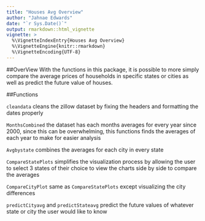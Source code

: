 ```yaml
---
title: "Houses Avg Overview"
author: "Jahnae Edwards"
date: "`r Sys.Date()`"
output: rmarkdown::html_vignette
vignette: >
  %\VignetteIndexEntry{Houses Avg Overview}
  %\VignetteEngine{knitr::rmarkdown}
  %\VignetteEncoding{UTF-8}
---
```


##OverView
With the functions in this package, it is possible to more simply compare the average prices of households in specific states or cities as well as predict the future value of houses. 

##Functions

`cleandata` cleans the zillow dataset by fixing the headers and formatting the dates properly

`MonthsCombined` the dataset has each months averages for every year since 2000, since this can be overwhelming, this functions finds the averages of each year to make for easier analysis

`Avgbystate` combines the averages for each city in every state

`CompareStatePlots` simplifies the visualization process by allowing the user to select 3 states of their choice to view the charts side by side to compare the averages

`CompareCityPlot` same as `CompareStatePlots` except visualizing the city differences

`predictCityavg` and `predictStateavg` predict the future values of whatever state or city the user would like to know 
